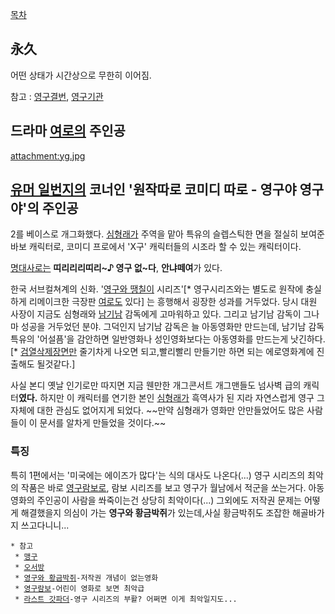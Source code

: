 [[목차]]

== 永久 ==
어떤 상태가 시간상으로 무한히 이어짐.

참고 : [[영구결번]], [[영구기관]]

== 드라마 [[여로]]의 주인공 ==

attachment:yg.jpg

== [[유머 일번지]]의 코너인 '원작따로 코미디 따로 - 영구야 영구야'의 주인공 ==
2를 베이스로 개그화했다. [[심형래]]가 주역을 맡아 특유의 슬렙스틱한 면을 절실히 보여준 바보 캐릭터로, 코미디 프로에서 'X구' 캐릭터들의 시조라 할 수 있는 캐릭터이다. 

[[명대사]]로는 '''띠리리리띠리~♪ 영구 없~다''', '''안냐떼여'''가 있다.

한국 서브컬쳐계의 신화. '[[영구와 땡칠이]] 시리즈'[* 영구시리즈와는 별도로 원작에 충실하게 리메이크한 극장판 [[여로]]도 있다] 는 흥행해서 굉장한 성과를 거두었다. 당시 대원 사장이 지금도 심형래와 [[남기남]] 감독에게 고마워하고 있다. 그리고 남기남 감독이 그나마 성공을 거두었던 분야. 그덕인지 남기남 감독은 늘 아동영화만 만드는데, 남기남 감독 특유의 '어설픔'을 감안하면 일반영화나 성인영화보다는 아동영화를 만드는게 낫긴하다. [* [[검열삭제]]장면만 줄기차게 나오면 되고,빨리빨리 만들기만 하면 되는 에로영화계에 진출해도 될것같다.] 

사실 본디 옛날 인기로만 따지면 지금 웬만한 개그콘서트 개그맨들도 넘사벽 급의 캐릭터'''였다.''' 하지만 이 캐릭터를 연기한 본인 [[심형래]]가 흑역사가 된 지라 자연스럽게 영구 그 자체에 대한 관심도 없어지게 되었다. ~~만약 심형래가 영화만 안만들었어도 많은 사람들이 이 문서를 알차게 만들었을 것이다.~~
=== 특징 ===
특히 1편에서는 '미국에는 에이즈가 많다'는 식의 대사도 나온다(...) 영구 시리즈의 최악의 작품은 바로 [[영구람보]]로, 람보 시리즈를 보고 영구가 월남에서 적군을 쏘는거다. 아동영화의 주인공이 사람을 쏴죽이는건 상당히 최악이다(...) 그외에도 저작권 문제는 어떻게 해결했을지 의심이 가는 '''영구와 황금박쥐'''가 있는데,사실 황금박쥐도 조잡한 해골바가지 쓰고다니니...


 * 참고
  * [[맹구]]
  * [[오서방]]
  * [[영구와 황금박쥐]]-저작권 개념이 없는영화
  * [[영구람보]]-어린이 영화로 보면 최악급
  * [[라스트 갓파더]]-영구 시리즈의 부활? 어쩌면 이게 최악일지도...
